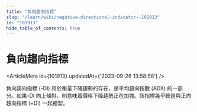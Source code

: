 ```yaml
---
title: "負向趨向指標"
slug: "/learn/wiki/negative-directional-indicator--101913"
id: "101913"
hide_table_of_contents: true
---
```



# 負向趨向指標

<ArticleMeta id={101913} updatedAt={'2023-09-26 13:58:58'} />
<div className='border-solid border-b border-t-0 my-4 border-[var(--ifm-color-gray-300)]' />

負向趨向指標 (-DI) 用於衡量下降趨勢的存在，是平均趨向指數 (ADX) 的一部分。如果-DI 向上傾斜，則意味着價格下降趨勢正在加強。該指標幾乎總是與正向趨向指標 (+DI) 一起繪製。
